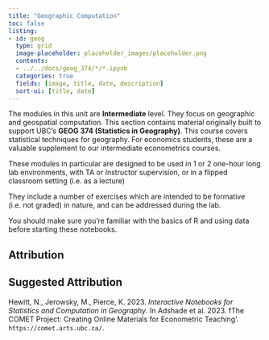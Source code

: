 ```yaml
---
title: "Geographic Computation"
toc: false
listing:
- id: geog
  type: grid
  image-placeholder: placeholder_images/placeholder.png
  contents:
  - ../../docs/geog_374/*/*.ipynb
  categories: true
  fields: [image, title, date, description]
  sort-ui: [title, date]
---
```


The modules in this unit are **Intermediate** level.  They focus on geographic and geospatial computation.  This section contains material originally built to  support UBC’s **GEOG 374 (Statistics in Geography)**.  This course covers statistical techniques for geography. For economics students, these are a valuable supplement to our intermediate econometrics courses.

These modules in particular are designed to be used in 1 or 2 one-hour long lab environments, with TA or Instructor supervision, or in a flipped classroom setting (i.e. as a lecture)

They include a number of exercises which are intended to be formative (i.e. not graded) in nature, and can be addressed during the lab.

You should make sure you're familiar with the basics of R and using data before starting these notebooks.

## Attribution

:::{.callout-note}
## Suggested Attribution

Hewitt, N., Jerowsky, M., Pierce, K. 2023. _Interactive Notebooks for Statistics and Computation in Geography_. In Adshade et al. 2023. fThe COMET Project\: Creating Online Materials for Econometric Teaching’. `https://comet.arts.ubc.ca/`.
:::

::: {#geog}

:::
